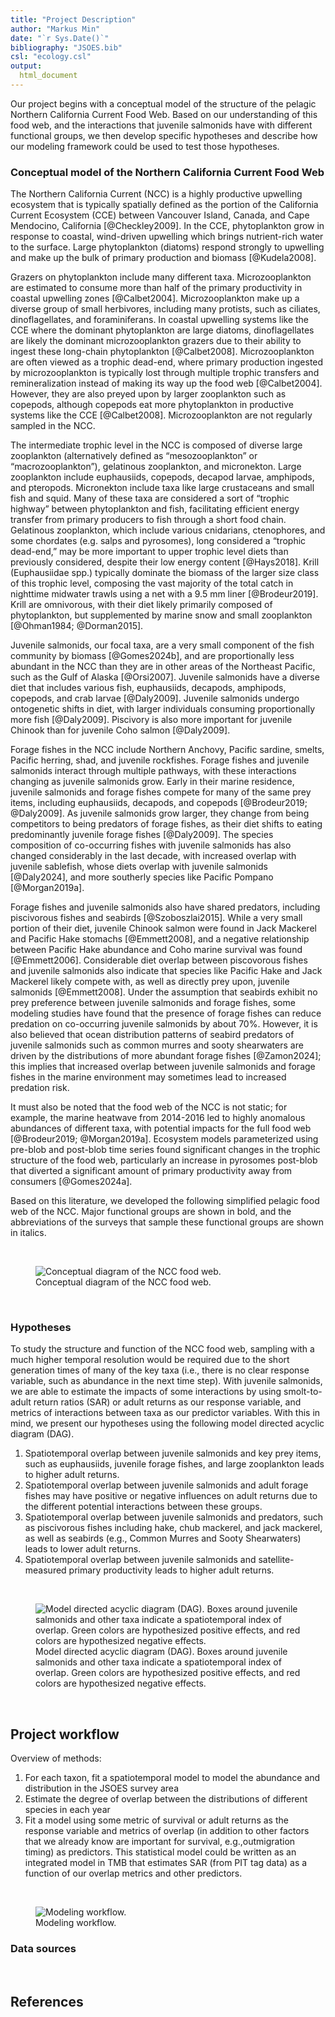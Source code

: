 ```yaml
---
title: "Project Description"
author: "Markus Min"
date: "`r Sys.Date()`"
bibliography: "JSOES.bib"
csl: "ecology.csl"
output:
  html_document
---
```


Our project begins with a conceptual model of the structure of the pelagic Northern California Current Food Web. Based on our understanding of this food web, and the interactions that juvenile salmonids have with different functional groups, we then develop specific hypotheses and describe how our modeling framework could be used to test those hypotheses.

### Conceptual model of the Northern California Current Food Web

The Northern California Current (NCC) is a highly productive upwelling ecosystem that is typically spatially defined as the portion of the California Current Ecosystem (CCE) between Vancouver Island, Canada, and Cape Mendocino, California [@Checkley2009]. In the CCE, phytoplankton grow in response to coastal, wind-driven upwelling which brings nutrient-rich water to the surface. Large phytoplankton (diatoms) respond strongly to upwelling and make up the bulk of primary production and biomass [@Kudela2008].

Grazers on phytoplankton include many different taxa. Microzooplankton are estimated to consume more than half of the primary productivity in coastal upwelling zones [@Calbet2004]. Microzooplankton make up a diverse group of small herbivores, including many protists, such as ciliates, dinoflagellates, and foraminiferans. In coastal upwelling systems like the CCE where the dominant phytoplankton are large diatoms, dinoflagellates are likely the dominant microzooplankton grazers due to their ability to ingest these long-chain phytoplankton [@Calbet2008]. Microzooplankton are often viewed as a trophic dead-end, where primary production ingested by microzooplankton is typically lost through multiple trophic transfers and remineralization instead of making its way up the food web [@Calbet2004]. However, they are also preyed upon by larger zooplankton such as copepods, although copepods eat more phytoplankton in productive systems like the CCE [@Calbet2008]. Microzooplankton are not regularly sampled in the NCC.

The intermediate trophic level in the NCC is composed of diverse large zooplankton (alternatively defined as "mesozooplankton" or "macrozooplankton"), gelatinous zooplankton, and micronekton.  Large zooplankton include euphausiids, copepods, decapod larvae, amphipods, and pteropods. Micronekton include taxa like large crustaceans and small fish and squid. Many of these taxa are considered a sort of "trophic highway" between phytoplankton and fish, facilitating efficient energy transfer from primary producers to fish through a short food chain. Gelatinous zooplankton, which include various cnidarians, ctenophores, and some chordates (e.g. salps and pyrosomes), long considered a "trophic dead-end," may be more important to upper trophic level diets than previously considered, despite their low energy content [@Hays2018]. Krill (Euphausiidae spp.) typically dominate the biomass of the larger size class of this trophic level, composing the vast majority of the total catch in nighttime midwater trawls using a net with a 9.5 mm liner [@Brodeur2019]. Krill are omnivorous, with their diet likely primarily composed of phytoplankton, but supplemented by marine snow and small zooplankton [@Ohman1984; @Dorman2015].

Juvenile salmonids, our focal taxa, are a very small component of the fish community by biomass [@Gomes2024b], and are proportionally less abundant in the NCC than they are in other areas of the Northeast Pacific, such as the Gulf of Alaska [@Orsi2007]. Juvenile salmonids have a diverse diet that includes various fish, euphausiids, decapods, amphipods, copepods, and crab larvae [@Daly2009]. Juvenile salmonids undergo ontogenetic shifts in diet, with larger individuals consuming proportionally more fish [@Daly2009]. Piscivory is also more important for juvenile Chinook than for juvenile Coho salmon [@Daly2009].

Forage fishes in the NCC include Northern Anchovy, Pacific sardine, smelts, Pacific herring, shad, and juvenile rockfishes. Forage fishes and juvenile salmonids interact through multiple pathways, with these interactions changing as juvenile salmonids grow. Early in their marine residence, juvenile salmonids and forage fishes compete for many of the same prey items, including euphausiids, decapods, and copepods [@Brodeur2019; @Daly2009]. As juvenile salmonids grow larger, they change from being competitors to being predators of forage fishes, as their diet shifts to eating predominantly juvenile forage fishes [@Daly2009]. The species composition of co-occurring fishes with juvenile salmonids has also changed considerably in the last decade, with increased overlap with juvenile sablefish, whose diets overlap with juvenile salmonids [@Daly2024], and more southerly species like Pacific Pompano [@Morgan2019a].

Forage fishes and juvenile salmonids also have shared predators, including piscivorous fishes and seabirds [@Szoboszlai2015]. While a very small portion of their diet, juvenile Chinook salmon were found in Jack Mackerel and Pacific Hake stomachs [@Emmett2008], and a negative relationship between Pacific Hake abundance and Coho marine survival was found [@Emmett2006]. Considerable diet overlap between piscovorous fishes and juvenile salmonids also indicate that species like Pacific Hake and Jack Mackerel likely compete with, as well as directly prey upon, juvenile salmonids [@Emmett2008]. Under the assumption that seabirds exhibit no prey preference between juvenile salmonids and forage fishes, some modeling studies have found that the presence of forage fishes can reduce predation on co-occurring juvenile salmonids by about 70%. However, it is also believed that ocean distribution patterns of seabird predators of juvenile salmonids such as common murres and sooty shearwaters are driven by the distributions of more abundant forage fishes [@Zamon2024]; this implies that increased overlap between juvenile salmonids and forage fishes in the marine environment may sometimes lead to increased predation risk.

It must also be noted that the food web of the NCC is not static; for example, the marine heatwave from 2014-2016 led to highly anomalous abundances of different taxa, with potential impacts for the full food web [@Brodeur2019; @Morgan2019a]. Ecosystem models parameterized using pre-blob and post-blob time series found significant changes in the trophic structure of the food web, particularly an increase in pyrosomes post-blob that diverted a significant amount of primary productivity away from consumers [@Gomes2024a].

Based on this literature, we developed the following simplified pelagic food web of the NCC. Major functional groups are shown in bold, and the abbreviations of the surveys that sample these functional groups are shown in italics. 

<br>

![Conceptual diagram of the NCC food web.](figures/NCC_food_web.png)

<br>

### Hypotheses

To study the structure and function of the NCC food web, sampling with a much higher temporal resolution would be required due to the short generation times of many of the key taxa (i.e., there is no clear response variable, such as abundance in the next time step). With juvenile salmonids, we are able to estimate the impacts of some interactions by using smolt-to-adult return ratios (SAR) or adult returns as our response variable, and metrics of interactions between taxa as our predictor variables. With this in mind, we present our hypotheses using the following model directed acyclic diagram (DAG).

1. Spatiotemporal overlap between juvenile salmonids and key prey items, such as euphausiids, juvenile forage fishes, and large zooplankton leads to higher adult returns.
2. Spatiotemporal overlap between juvenile salmonids and adult forage fishes may have positive or negative influences on adult returns due to the different potential interactions between these groups.
3. Spatiotemporal overlap between juvenile salmonids and predators, such as piscivorous fishes including hake, chub mackerel, and jack mackerel, as well as seabirds (e.g., Common Murres and Sooty Shearwaters) leads to lower adult returns.
4. Spatiotemporal overlap between juvenile salmonids and satellite-measured primary productivity leads to higher adult returns.

<br>

![Model directed acyclic diagram (DAG). Boxes around juvenile salmonids and other taxa indicate a spatiotemporal index of overlap. Green colors are hypothesized positive effects, and red colors are hypothesized negative effects.](figures/model_dag.png)

<br>






## Project workflow

Overview of methods:

1. For each taxon, fit a spatiotemporal model to model the abundance and distribution in the JSOES survey area
2. Estimate the degree of overlap between the distributions of different species in each year
3. Fit a model using some metric of survival or adult returns as the response variable and metrics of overlap (in addition to other factors that we already know are important for survival, e.g.,outmigration timing) as predictors. This statistical model could be written as an integrated model in TMB that estimates SAR (from PIT tag data) as a function of our overlap metrics and other predictors.

<br>

![Modeling workflow.](figures/modeling_workflow.png)


### Data sources



<br>

## References 

